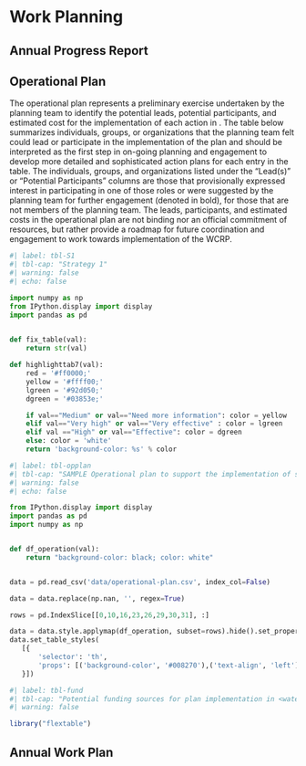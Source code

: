 # Work Planning {-}

## Annual Progress Report {-}

## Operational Plan {-}

The operational plan represents a preliminary exercise undertaken by the planning team to identify the potential leads, potential participants, and estimated cost for the implementation of each action in <watershed>. The table below summarizes individuals, groups, or organizations that the planning team felt could lead or participate in the implementation of the plan and should be interpreted as the first step in on-going planning and engagement to develop more detailed and sophisticated action plans for each entry in the table. The individuals, groups, and organizations listed under the "Lead(s)" or "Potential Participants" columns are those that provisionally expressed interest in participating in one of those roles or were suggested by the planning team for further engagement (denoted in bold), for those that are not members of the planning team. The leads, participants, and estimated costs in the operational plan are not binding nor an official commitment of resources, but rather provide a roadmap for future coordination and engagement to work towards implementation of the WCRP.

```python
#| label: tbl-S1
#| tbl-cap: "Strategy 1"
#| warning: false
#| echo: false

import numpy as np
from IPython.display import display
import pandas as pd

 
def fix_table(val):
    return str(val)

def highlighttab7(val):
    red = '#ff0000;'
    yellow = '#ffff00;'
    lgreen = '#92d050;'
    dgreen = '#03853e;'

    if val=="Medium" or val=="Need more information": color = yellow
    elif val=="Very high" or val=="Very effective" : color = lgreen
    elif val =="High" or val=="Effective": color = dgreen
    else: color = 'white'
    return 'background-color: %s' % color

```

```python
#| label: tbl-opplan
#| tbl-cap: "SAMPLE Operational plan to support the implementation of strategies and actions to improve connectivity for target species in watershed."
#| warning: false
#| echo: false

from IPython.display import display
import pandas as pd
import numpy as np


def df_operation(val):
    return "background-color: black; color: white"


data = pd.read_csv('data/operational-plan.csv', index_col=False)

data = data.replace(np.nan, '', regex=True)

rows = pd.IndexSlice[[0,10,16,23,26,29,30,31], :]

data = data.style.applymap(df_operation, subset=rows).hide().set_properties(**{'text-align': 'left'})
data.set_table_styles(
   [{
       'selector': 'th',
       'props': [('background-color', '#008270'),('text-align', 'left')]
   }])

```

```r
#| label: tbl-fund
#| tbl-cap: "Potential funding sources for plan implementation in <watershed>. The Canadian Wildlife Federation and the planning team can coordinate proposal submission through these sources."
#| warning: false

library("flextable")

```

## Annual Work Plan {-}
